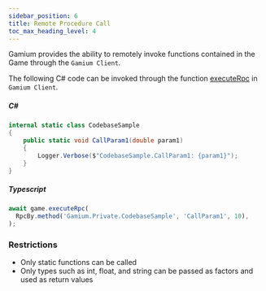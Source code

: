 ```yaml
---
sidebar_position: 6
title: Remote Procedure Call
toc_max_heading_level: 4
---
```


Gamium provides the ability to remotely invoke functions contained in the Game through the `Gamium Client`.

The following C# code can be invoked through the function [executeRpc](api/client/typescript/classes/gamium-client#executeRpc-) in `Gamium Client`.

##### C#

```csharp
internal static class CodebaseSample
{
    public static void CallParam1(double param1)
    {
        Logger.Verbose($"CodebaseSample.CallParam1: {param1}");
    }
}
```

##### Typescript

```ts
await game.executeRpc(
  RpcBy.method('Gamium.Private.CodebaseSample', 'CallParam1', 10),
);
```

### Restrictions

- Only static functions can be called
- Only types such as int, float, and string can be passed as factors and used as return values
